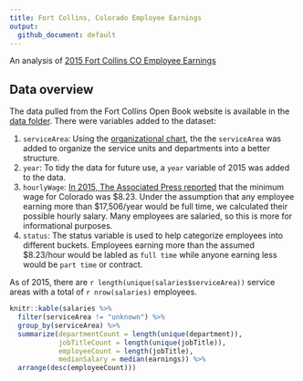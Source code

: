 ```yaml
---
title: Fort Collins, Colorado Employee Earnings
output:
  github_document: default
---
```


An analysis of
[2015 Fort Collins CO Employee Earnings](http://www.fcgov.com/openbook/?action=browse-salaries)

## Data overview
The data pulled from the Fort Collins Open Book website is available in the 
[data folder](data/raw). There were variables added to the dataset:

1. `serviceArea`: Using the 
[organizational chart](assets/fortCollinsOrganization.pdf), the the
`serviceArea` was added to organize the service units and departments into a
better structure.
2. `year`: To tidy the data for future use, a `year` variable of 2015 was added
to the data.
3. `hourlyWage`: [In 2015, The Associated Press reported](http://denver.cbslocal.com/2015/01/01/colorado-minimum-wage-rises-to-8-23-in-2015/)
that the minimum wage for Colorado was $8.23. Under the assumption that any
employee earning more than $17,506/year would be full time, we calculated their
possible hourly salary. Many employees are salaried, so this is more for 
informational purposes.
4. `status`: The status variable is used to help categorize employees into 
different buckets. Employees earning more than the assumed $8.23/hour would be 
labled as `full time` while anyone earning less would be `part time` or contract.


As of 2015, there are `r length(unique(salaries$serviceArea))` service areas
with a total of `r nrow(salaries)` employees.

```r
knitr::kable(salaries %>% 
  filter(serviceArea != "unknown") %>% 
  group_by(serviceArea) %>% 
  summarize(departmentCount = length(unique(department)),
            jobTitleCount = length(unique(jobTitle)),
            employeeCount = length(jobTitle),
            medianSalary = median(earnings)) %>% 
  arrange(desc(employeeCount)))
```
